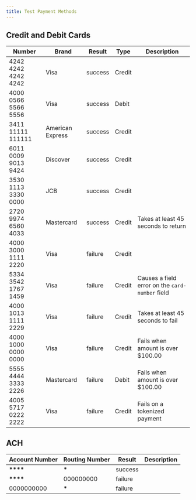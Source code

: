 ```yaml
---
title: Test Payment Methods
---
```


## Credit and Debit Cards

| Number              | Brand            | Result                                                           | Type   | Description                                     |
| ------------------- | ---------------- | ---------------------------------------------------------------- | ------ | ----------------------------------------------- |
| 4242 4242 4242 4242 | Visa             | <span className='text-green-600 italic font-bold'>success</span> | Credit |
| 4000 0566 5566 5556 | Visa             | <span className='text-green-600 italic font-bold'>success</span> | Debit  |
| 3411 11111 111111   | American Express | <span className='text-green-600 italic font-bold'>success</span> | Credit |
| 6011 0009 9013 9424 | Discover         | <span className='text-green-600 italic font-bold'>success</span> | Credit |
| 3530 1113 3330 0000 | JCB              | <span className='text-green-600 italic font-bold'>success</span> | Credit |
| 2720 9974 6560 4033 | Mastercard       | <span className='text-green-600 italic font-bold'>success</span> | Credit | Takes at least 45 seconds to return             |
| 4000 3000 1111 2220 | Visa             | <span className='text-red-600 italic font-bold'>failure</span>   | Credit |
| 5334 3542 1767 1459 | Visa             | <span className='text-red-600 italic font-bold'>failure</span>   | Credit | Causes a field error on the `card-number` field |
| 4000 1013 1111 2229 | Visa             | <span className='text-red-600 italic font-bold'>failure</span>   | Credit | Takes at least 45 seconds to fail               |
| 4000 1000 0000 0000 | Visa             | <span className='text-red-600 italic font-bold'>failure</span>   | Credit | Fails when amount is over $100.00               |
| 5555 4444 3333 2226 | Mastercard       | <span className='text-red-600 italic font-bold'>failure</span>   | Debit  | Fails when amount is over $100.00               |
| 4005 5717 0222 2222 | Visa             | <span className='text-red-600 italic font-bold'>failure</span>   | Credit | Fails on a tokenized payment                    |

## ACH

| Account Number   | Routing Number | Result                                                           | Description |
| ---------------- | -------------- | ---------------------------------------------------------------- | ----------- |
| ****\*\*\*\***** | ****\*****     | <span className='text-green-600 italic font-bold'>success</span> |
| ****\*\*\*\***** | 000000000      | <span className='text-red-600 italic font-bold'>failure</span>   |
| 0000000000       | ****\*****     | <span className='text-red-600 italic font-bold'>failure</span>   |
